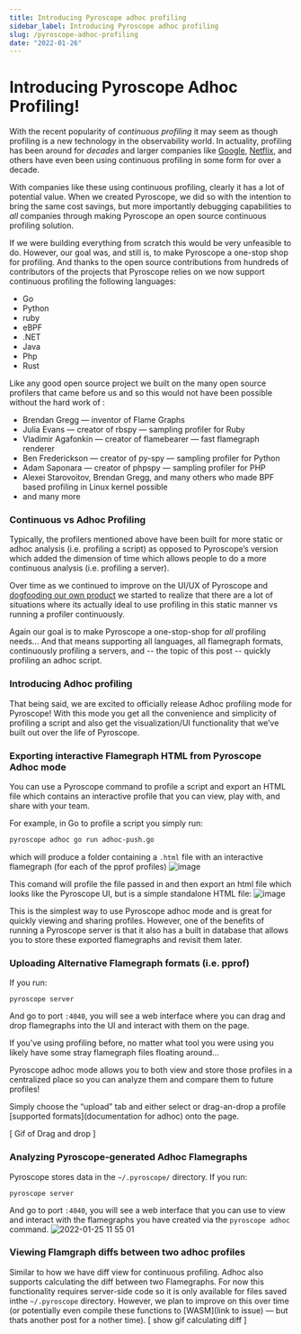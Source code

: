 ```yaml
---
title: Introducing Pyroscope adhoc profiling
sidebar_label: Introducing Pyroscope adhoc profiling
slug: /pyroscope-adhoc-profiling
date: "2022-01-26"
---
```


# Introducing Pyroscope Adhoc Profiling!

With the recent popularity of *continuous profiling* it may seem as though profiling is a new technology in the observability world. In actuality, profiling has been around for *decades* and larger  companies like [Google](https://research.google/pubs/pub36575/), [Netflix](https://www.brendangregg.com/blog/2015-02-27/linux-profiling-at-netflix.html), and others have even been using continuous profiling in some form for over a decade. 

With companies like these using continuous profiling, clearly it has a lot of potential value. When we created Pyroscope, we did so with the intention to bring the same cost savings, but more importantly debugging capabilities to *all* companies through making Pyroscope an open source continuous profiling solution.

If we were building everything from scratch this would be very unfeasible to do. However, our goal was, and still is, to make Pyroscope a one-stop shop for profiling. And thanks to the open source contributions from hundreds of contributors of the projects that Pyroscope relies on we now support continuous profiling the following languages:

- Go
- Python
- ruby
- eBPF
- .NET
- Java
- Php
- Rust

Like any good open source project we built on the many open source profilers that came before us and so this would not have been possible without the hard work of :

- Brendan Gregg — inventor of Flame Graphs
- Julia Evans — creator of rbspy — sampling profiler for Ruby
- Vladimir Agafonkin — creator of flamebearer — fast flamegraph renderer
- Ben Frederickson — creator of py-spy — sampling profiler for Python
- Adam Saponara — creator of phpspy — sampling profiler for PHP
- Alexei Starovoitov, Brendan Gregg, and many others who made BPF based profiling in Linux kernel possible
- and many more

### Continuous vs Adhoc Profiling

Typically, the profilers mentioned above have been built for more static or adhoc analysis (i.e. profiling a script) as opposed to Pyroscope’s version which added the dimension of time which allows people to do a more continuous analysis (i.e. profiling a server). 

Over time as we continued to improve on the UI/UX of Pyroscope and [dogfooding our own product](profile-continuous-profiler) we started to realize that there are a lot of situations where its actually ideal to use profiling in this static manner vs running a profiler continuously. 

Again our goal is to make Pyroscope a one-stop-shop for *all* profiling needs... And that means supporting all languages, all flamegraph formats, continuously profiling a servers, and -- the topic of this post -- quickly profiling an adhoc script.

### Introducing Adhoc profiling

That being said, we are excited to officially release Adhoc profiling mode for Pyroscope! With this mode you get all the convenience and simplicity of profiling a script and also get the visualization/UI functionality that we’ve built out over the life of Pyroscope.

### Exporting interactive Flamegraph HTML from Pyroscope Adhoc mode

You can use a Pyroscope command to profile a script and export an HTML file which contains an interactive profile that you can view, play with, and share with your team. 

For example, in Go to profile a script you simply run:

```sh
pyroscope adhoc go run adhoc-push.go
```
which will produce a folder containing a `.html` file with an interactive flamegraph (for each of the pprof profiles)
![image](https://user-images.githubusercontent.com/23323466/151047215-4cce89a1-4403-48c6-92b0-b6f1291af7c5.png)

This comand will profile the file passed in and then export an html file which looks like the Pyroscope UI, but is a simple standalone HTML file:
![image](https://user-images.githubusercontent.com/23323466/151047638-f79db7c0-945e-4862-9c34-1654c89782fa.png)

This is the simplest way to use Pyroscope adhoc mode and is great for quickly viewing and sharing profiles. However, one of the benefits of running a Pyroscope server is that it also has a built in database that allows you to store these exported flamegraphs and revisit them later.

### Uploading Alternative Flamegraph formats (i.e. pprof)
If you run:
```
pyroscope server
```
And go to port `:4040`, you will see a web interface where you can drag and drop flamegraphs into the UI and interact with them on the page. 

If you’ve using profiling before, no matter what tool you were using you likely have some stray flamegraph files floating around...

Pyroscope adhoc mode allows you to both view and store those profiles in a centralized place so you can analyze them and compare them to future profiles! 

Simply choose the “upload” tab and either select or drag-an-drop a profile [supported formats](documentation for adhoc) onto the page.

[ Gif of Drag and drop ]

### Analyzing Pyroscope-generated Adhoc Flamegraphs
Pyroscope stores data in the `~/.pyroscope/` directory. If you run:
```
pyroscope server
```
And go to port `:4040`, you will see a web interface that you can use to view and interact with the flamegraphs you have created via the `pyroscope adhoc` command.
![2022-01-25 11 55 01](https://user-images.githubusercontent.com/23323466/151049856-f2388755-97ca-40e7-9af7-ba6f374f1b89.gif)


### Viewing Flamgraph diffs between two adhoc profiles
Similar to how we have diff view for continuous profiling. Adhoc also supports calculating the diff between two Flamegraphs. 
For now this functionality requires server-side code so it is only available for files saved inthe `~/.pyroscope` directory. However, we plan to improve on this over time (or potentially even compile these functions to [WASM](link to issue) — but thats another post for a nother time).
[ show gif calculating diff ]
